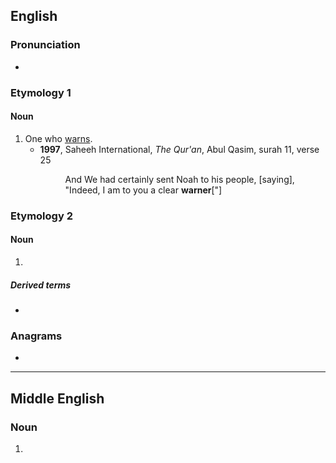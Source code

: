 {{also|Warner}}
==English==

===Pronunciation===
* {{IPA|en|/ˈwɔː(ɹ)nə(ɹ)/}}

===Etymology 1===
{{suffix|en|warn|er|id2=agent noun}}

====Noun====
{{en-noun}}

# One who [[warn]]s.
#* '''1997''', Saheeh International, ''The Qur'an'', Abul Qasim, surah 11, verse 25
#*: And We had certainly sent Noah to his people, [saying], "Indeed, I am to you a clear '''warner'''["]

===Etymology 2===

====Noun====
{{en-noun}}

# {{obsolete form of|en|warrener}}

=====Derived terms=====
* {{l|en|Warner}}

===Anagrams===
* {{anagrams|en|a=aenrrw|Warren|warren}}

----

==Middle English==

===Noun===
{{head|enm|noun}}

# {{alt form|enm|warenner}}
#: {{rfquotek|enm|Piers Plowman}}